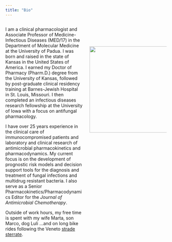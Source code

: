 ```yaml
---
title: "Bio"
---
```


::: columns
::: {.column width="50%"}
I am a clinical pharmacologist and Associate Professor of Medicine- Infectious Diseases (MED/17) in the Department of Molecular Medicine at the University of Padua. I was born and raised in the state of Kansas in the United States of America. I earned my Doctor of Pharmacy (Pharm.D.) degree from the University of Kansas, followed by post-graduate clinical residency training at Barnes-Jewish Hospital in St. Louis, Missouri. I then completed an infectious diseases research fellowship at the University of Iowa with a focus on antifungal pharmacology.

I have over 25 years experience in the clinical care of immunocompromised patients and laboratory and clinical research of antimicrobial pharmacokinetics and pharmacodynamics. My current focus is on the development of prognostic risk models and decision support tools for the diagnosis and treatment of fungal infections and multidrug resistant bacteria. I also serve as a Senior Pharmacokinetics/Pharmacodynamics Editor for the *Journal of Antimicrobial Chemotherapy*.

Outside of work hours, my free time is spent with my wife Marta, son Marco, dog Luli …and on long bike rides following the Veneto [strade sterrate](https://www.gravelinthelandofvenice.com/).
:::

::: {.column width="50%"}
<br>

<br>

![](russformal1.jpeg){fig-align="center" width="269"}
:::
:::
